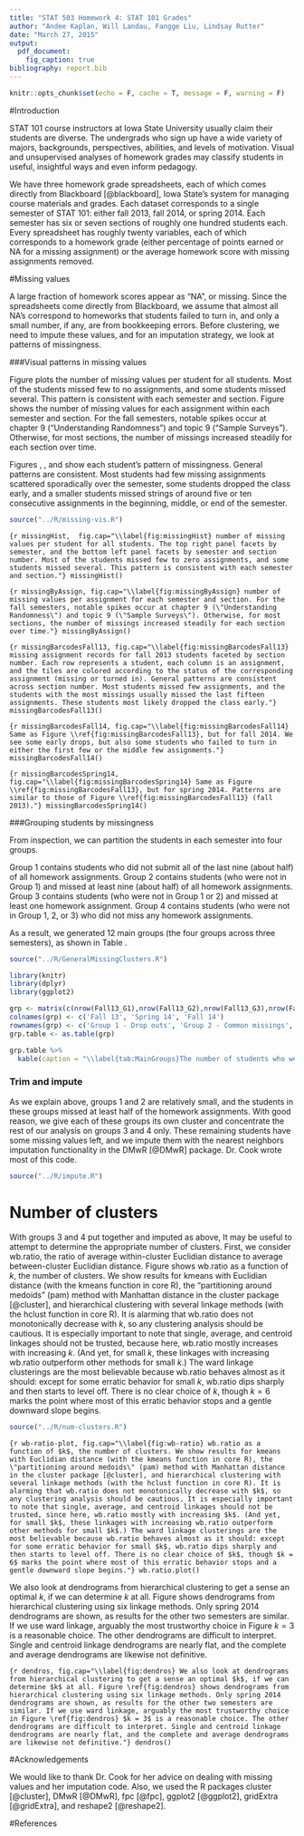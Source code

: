 ```yaml
---
title: "STAT 503 Homework 4: STAT 101 Grades"
author: "Andee Kaplan, Will Landau, Fangge Liu, Lindsay Rutter"
date: "March 27, 2015"
output:
  pdf_document:
    fig_caption: true
bibliography: report.bib
---
```


```r
knitr::opts_chunk$set(echo = F, cache = T, message = F, warning = F)
```

#Introduction

STAT 101 course instructors at Iowa State University usually claim their students are diverse. The undergrads who sign up have a wide variety of majors, backgrounds, perspectives, abilities, and levels of motivation. Visual and unsupervised analyses of homework grades may classify students in useful, insightful ways and even inform pedagogy.

We have three homework grade spreadsheets, each of which comes directly from Blackboard [@blackboard], Iowa State's system for managing course materials and grades. Each dataset corresponds to a single semester of STAT 101: either fall 2013, fall 2014, or spring 2014. Each semester has six or seven sections of roughly one hundred students each. Every spreadsheet has roughly twenty variables, each of which corresponds to a homework grade (either percentage of points earned or NA for a missing assignment) or the average homework score with missing assignments removed.

#Missing values

A large fraction of homework scores appear as "NA", or missing. Since the spreadsheets come directly from Blackboard, we assume that almost all NA's correspond to homeworks that students failed to turn in, and only a small number, if any, are from bookkeeping errors. Before clustering, we need to impute these values, and for an imputation strategy, we look at patterns of missingness. 

###Visual patterns in missing values

Figure \ref{fig:missingHist} plots the number of missing values per student for all students. Most of the students missed few to no assignments, and some students missed several. This pattern is consistent with each semester and section. Figure \ref{fig:missingByAssign} shows the number of missing values for each assignment within each semester and section. For the fall semesters, notable spikes occur at chapter 9 ("Understanding Randomness") and topic 9 ("Sample Surveys"). Otherwise, for most sections, the number of missings increased steadily for each section over time.

Figures \ref{fig:missingBarcodesFall13}, \ref{fig:missingBarcodesFall14}, and \ref{fig:missingBarcodesSpring14} show each student's pattern of missingness. General patterns are consistent. Most students had few missing assignments scattered sporadically over the semester, some students dropped the class early, and a smaller students missed strings of around five or ten consecutive assignments in the beginning, middle, or end of the semester.


```r
source("../R/missing-vis.R")
```

```{r missingHist,  fig.cap="\\label{fig:missingHist} number of missing values per student for all students. The top right panel facets by semester, and the bottom left panel facets by semester and section number. Most of the students missed few to zero assignments, and some students missed several. This pattern is consistent with each semester and section."}
missingHist()
```


```{r missingByAssign, fig.cap="\\label{fig:missingByAssign} number of missing values per assignment for each semester and section. For the fall semesters, notable spikes occur at chapter 9 (\"Understanding Randomness\") and topic 9 (\"Sample Surveys\"). Otherwise, for most sections, the number of missings increased steadily for each section over time."}
missingByAssign()
```

```{r missingBarcodesFall13, fig.cap="\\label{fig:missingBarcodesFall13} missing assignment records for fall 2013 students faceted by section number. Each row represents a student, each column is an assignment, and the tiles are colored according to the status of the corresponding assignment (missing or turned in). General patterns are consistent across section number. Most students missed few assignments, and the students with the most missings usually missed the last fifteen assignments. These students most likely dropped the class early."}
missingBarcodesFall13()
```

```{r missingBarcodesFall14, fig.cap="\\label{fig:missingBarcodesFall14} Same as Figure \\ref{fig:missingBarcodesFall13}, but for fall 2014. We see some early drops, but also some students who failed to turn in either the first few or the middle few assignments."}
missingBarcodesFall14()
```

```{r missingBarcodesSpring14, fig.cap="\\label{fig:missingBarcodesSpring14} Same as Figure \\ref{fig:missingBarcodesFall13}, but for spring 2014. Patterns are similar to those of Figure \\ref{fig:missingBarcodesFall13} (fall 2013)."}
missingBarcodesSpring14()
```

###Grouping students by missingness

From inspection, we can partition the students in each semester into four groups.

Group 1 contains students who did not submit all of the last nine (about half) of all homework assignments. Group 2 contains students (who were not in Group 1) and missed at least nine (about half) of all homework assignments. Group 3 contains students (who were not in Group 1 or 2) and missed at least one homework assignment. Group 4 contains students (who were not in Group 1, 2, or 3) who did not miss any homework assignments.

As a result, we generated 12 main groups (the four groups across three semesters), as shown in Table \ref{tab:MainGroups}.  

```r
source("../R/GeneralMissingClusters.R")
```


```r
library(knitr)
library(dplyr)
library(ggplot2)

grp <- matrix(c(nrow(Fall13_G1),nrow(Fall13_G2),nrow(Fall13_G3),nrow(Fall13_G4), nrow(Spring14_G1),nrow(Spring14_G2),nrow(Spring14_G3),nrow(Spring14_G4),nrow(Fall14_G1),nrow(Fall14_G2),nrow(Fall14_G3),nrow(Fall14_G4)), ncol=3)
colnames(grp) <- c('Fall 13', 'Spring 14', 'Fall 14')
rownames(grp) <- c('Group 1 - Drop outs', 'Group 2 - Common missings', 'Group 3 - Sporadic missings', 'Group 4 - No missings')
grp.table <- as.table(grp)

grp.table %>%
  kable(caption = "\\label{tab:MainGroups}The number of students who were categorized into one of four mutually-exclusive groups, for the three semesters. We considered Groups 1 and 2 to be problematic, as they likely represented students who dropped the course or habitually missed assignments. However, even after removing students from Groups 1 and 2, we are still left with a very large dataset to cluster")
```

### Trim and impute

As we explain above, groups 1 and 2 are relatively small, and the students in these groups missed at least half of the homework assignments. With good reason, we give each of these groups its own cluster and concentrate the rest of our analysis on groups 3 and 4 only. These remaining students have some missing values left, and we impute them with the nearest neighbors imputation functionality in the DMwR [@DMwR] package. Dr. Cook wrote most of this code.

```r
source("../R/impute.R")
```

\clearpage

# Number of clusters

With groups 3 and 4 put together and imputed as above, It may be useful to attempt to determine the appropriate number of clusters. First, we consider wb.ratio, the ratio of average within-cluster Euclidian distance to average between-cluster Euclidian distance. Figure \ref{fig:wb-ratio} shows wb.ratio as a function of $k$, the number of clusters. We show results for kmeans with Euclidian distance (with the kmeans function in core R), the "partitioning around medoids" (pam) method with Manhattan distance in the cluster package [@cluster], and hierarchical clustering with several linkage methods (with the hclust function in core R). It is alarming that wb.ratio does not monotonically decrease with $k$, so any clustering analysis should be cautious. It is especially important to note that single, average, and centroid linkages should not be trusted, because here, wb.ratio mostly increases with increasing $k$. (And yet, for small $k$, these linkages with increasing wb.ratio outperform other methods for small $k$.) The ward linkage clusterings are the most believable because wb.ratio behaves almost as it should: except for some erratic behavior for small $k$, wb.ratio dips sharply and then starts to level off. There is no clear choice of $k$, though $k = 6$ marks the point where most of this erratic behavior stops and a gentle downward slope begins.


```r
source("../R/num-clusters.R")
```

```{r wb-ratio-plot, fig.cap="\\label{fig:wb-ratio} wb.ratio as a function of $k$, the number of clusters. We show results for kmeans with Euclidian distance (with the kmeans function in core R), the \"partitioning around medoids\" (pam) method with Manhattan distance in the cluster package [@cluster], and hierarchical clustering with several linkage methods (with the hclust function in core R). It is alarming that wb.ratio does not monotonically decrease with $k$, so any clustering analysis should be cautious. It is especially important to note that single, average, and centroid linkages should not be trusted, since here, wb.ratio mostly with increasing $k$. (And yet, for small $k$, these linkages with increasing wb.ratio outperform other methods for small $k$.) The ward linkage clusterings are the most believable because wb.ratio behaves almost as it should: except for some erratic behavior for small $k$, wb.ratio dips sharply and then starts to level off. There is no clear choice of $k$, though $k = 6$ marks the point where most of this erratic behavior stops and a gentle downward slope begins."}
wb.ratio.plot()
```


We also look at dendrograms from hierarchical clustering to get a sense an optimal $k$, if we can determine $k$ at all. Figure \ref{fig:dendros} shows dendrograms from hierarchical clustering using six linkage methods. Only spring 2014 dendrograms are shown, as results for the other two semesters are similar. If we use ward linkage, arguably the most trustworthy choice in Figure \ref{fig:dendros} $k = 3$ is a reasonable choice. The other dendrograms are difficult to interpret. Single and centroid linkage dendrograms are nearly flat, and the complete and average dendrograms are likewise not definitive.  

```{r dendros, fig.cap="\\label{fig:dendros} We also look at dendrograms from hierarchical clustering to get a sense an optimal $k$, if we can determine $k$ at all. Figure \ref{fig:dendros} shows dendrograms from hierarchical clustering using six linkage methods. Only spring 2014 dendrograms are shown, as results for the other two semesters are similar. If we use ward linkage, arguably the most trustworthy choice in Figure \ref{fig:dendros} $k = 3$ is a reasonable choice. The other dendrograms are difficult to interpret. Single and centroid linkage dendrograms are nearly flat, and the complete and average dendrograms are likewise not definitive."}
dendros()
```





#Acknowledgements

We would like to thank Dr. Cook for her advice on dealing with missing values and her imputation code. Also, we used the R packages cluster [@cluster], DMwR [@DMwR], fpc [@fpc], ggplot2 [@ggplot2], gridExtra [@gridExtra], and reshape2 [@reshape2].

#References

